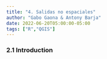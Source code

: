 ```yaml
---
title: "4. Salidas no espaciales"
author: "Gabo Gaona & Antony Barja"
date: 2022-06-20T05:00:00-05:00
tags: ["R","QGIS"]
---
```


### 2.1 Introduction

